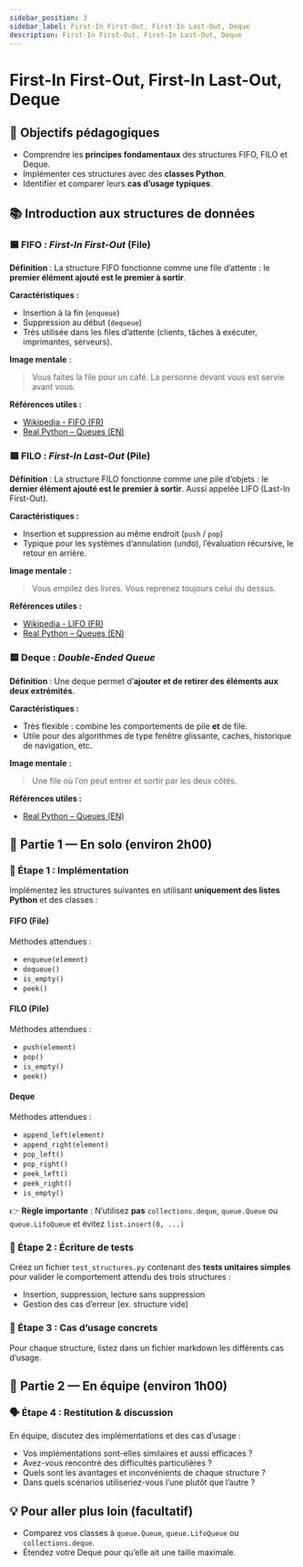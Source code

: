 ```yaml
---
sidebar_position: 3
sidebar_label: First-In First-Out, First-In Last-Out, Deque
description: First-In First-Out, First-In Last-Out, Deque
---
```


# First-In First-Out, First-In Last-Out, Deque

## 🎯 Objectifs pédagogiques

- Comprendre les **principes fondamentaux** des structures FIFO, FILO et Deque.
- Implémenter ces structures avec des **classes Python**.
- Identifier et comparer leurs **cas d’usage typiques**.

## 📚 Introduction aux structures de données

### 🟦 FIFO : *First-In First-Out* (File)

**Définition** : La structure FIFO fonctionne comme une file d’attente : le
**premier élément ajouté est le premier à sortir**.

**Caractéristiques :**
- Insertion à la fin (`enqueue`)
- Suppression au début (`dequeue`)
- Très utilisée dans les files d’attente (clients, tâches à exécuter, imprimantes, serveurs).

**Image mentale** :  
> Vous faites la file pour un café. La personne devant vous est servie avant vous.

**Références utiles :**
- [Wikipedia - FIFO (FR)](https://fr.wikipedia.org/wiki/File_(structure_de_donn%C3%A9es))
- [Real Python – Queues (EN)](https://realpython.com/queue-in-python/)


### 🟥 FILO : *First-In Last-Out* (Pile)

**Définition** : La structure FILO fonctionne comme une pile d’objets : le
**dernier élément ajouté est le premier à sortir**. Aussi appelée LIFO (Last-In
First-Out).

**Caractéristiques :**
- Insertion et suppression au même endroit (`push` / `pop`)
- Typique pour les systèmes d’annulation (undo), l’évaluation récursive, le retour en arrière.

**Image mentale** :  
> Vous empilez des livres. Vous reprenez toujours celui du dessus.

**Références utiles :**
- [Wikipedia - LIFO (FR)](https://fr.wikipedia.org/wiki/LIFO)
- [Real Python – Queues (EN)](https://realpython.com/queue-in-python/)

### 🟨 Deque : *Double-Ended Queue*

**Définition** : Une deque permet d’**ajouter et de retirer des éléments aux deux extrémités**.

**Caractéristiques :**
- Très flexible : combine les comportements de pile **et** de file.
- Utile pour des algorithmes de type fenêtre glissante, caches, historique de navigation, etc.

**Image mentale** :  
> Une file où l’on peut entrer et sortir par les deux côtés.

**Références utiles :**
- [Real Python – Queues (EN)](https://realpython.com/queue-in-python/)

## 🧩 Partie 1 — En solo (environ 2h00)

### 🔧 Étape 1 : Implémentation

Implémentez les structures suivantes en utilisant **uniquement des listes Python** et des classes :

#### FIFO (File)

Méthodes attendues :
- `enqueue(element)`
- `dequeue()`
- `is_empty()`
- `peek()`

#### FILO (Pile)

Méthodes attendues :
- `push(element)`
- `pop()`
- `is_empty()`
- `peek()`

#### Deque

Méthodes attendues :
- `append_left(element)`
- `append_right(element)`
- `pop_left()`
- `pop_right()`
- `peek_left()`
- `peek_right()`
- `is_empty()`

👉 **Règle importante** : N’utilisez **pas** `collections.deque`, `queue.Queue` ou `queue.LifoQueue` et évitez `list.insert(0, ...)`


### 🧪 Étape 2 : Écriture de tests

Créez un fichier `test_structures.py` contenant des **tests unitaires simples** pour valider le comportement attendu des trois structures :

- Insertion, suppression, lecture sans suppression
- Gestion des cas d’erreur (ex. structure vide)


### 🔎 Étape 3 : Cas d’usage concrets

Pour chaque structure, listez dans un fichier markdown les différents cas d’usage.


## 🤝 Partie 2 — En équipe (environ 1h00)

### 🗣 Étape 4 : Restitution & discussion

En équipe, discutez des implémentations et des cas d’usage :

- Vos implémentations sont-elles similaires et aussi efficaces ?
- Avez-vous rencontré des difficultés particulières ?
- Quels sont les avantages et inconvénients de chaque structure ?
- Dans quels scénarios utiliseriez-vous l’une plutôt que l’autre ?


## 💡 Pour aller plus loin (facultatif)

* Comparez vos classes à `queue.Queue`, `queue.LifoQueue` ou `collections.deque`.
* Étendez votre Deque pour qu’elle ait une taille maximale.

